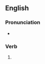 ==English==

===Pronunciation===
* {{IPA|en|/ˈd͡ʒɛtɪd/}}

===Verb===
{{head|en|verb form}}

# {{en-past of|jet}}